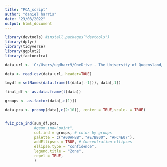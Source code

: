 ---
title: "PCA_script"
author: "daniel harris"
date: "23/03/2022"
output: html_document
---

```{r}
library(devtools) #install.packages("devtools")
library(dplyr)
library(tidyverse)
library(ggplot2)
library(factoextra)
```


```{r}
data_url <- 'C:/Users/uqdharr9/OneDrive - The University of Queensland/Documents/github/Ordination_R_scripts/compiled_data.csv'

data <- read.csv(data_url, header=TRUE)

tmydf = setNames(data.frame(t(data[,-1])), data[,1])

final_df <- as.data.frame(t(data))

```





```{r}

groups <- as.factor(data[,c(1)])

data.pca <- prcomp(data[,c(2:10)], center = TRUE,scale. = TRUE)


fviz_pca_ind(sum_df.pca,
             #geom.ind="point",
             col.ind = groups, # color by groups
             palette = c("#00AFBB", "#E7B800", "#FC4E07"),
             addEllipses = TRUE, # Concentration ellipses
             ellipse.type = "confidence",
             legend.title = "Zone",
             repel = TRUE,
             )
```


